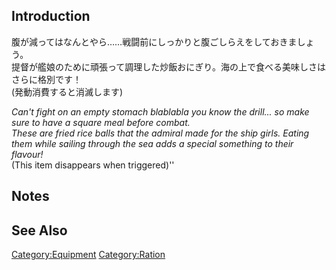 {{Template:Equipmentinfo
|name = Battle Ration (Special Onigiri)
|id = 241
|japanesename = 戦闘糧食(特別なおにぎり)
|icon = {{Rations}}
|type = Rations
|effect = See notes
|scrap = {{Fuel}}1 {{Bauxite}}1
|image = <gallery type="slideshow" widths="360px" position="center" hideaddbutton="true">
Equipment241-1.png
Equipment241-2.png
Equipment241-3.png
Equipment241-4.png
</gallery>
|DD = lime
|LC = lime
|CL = lime
|CLT = lime
|CA = lime
|CAV = lime
|BB = lime
|BBV = lime
|FASTBB = lime
|AV = lime
|CVL = lime
|CV = lime
|CVB = lime
|SS = lime
|SSV = lime
|AS = lime
|AR = lime
|CLP = lime
|AO = lime
|DE = lime
}}

==Introduction==
腹が減ってはなんとやら……戦闘前にしっかりと腹ごしらえをしておきましょう。<br>
提督が艦娘のために頑張って調理した炒飯おにぎり。海の上で食べる美味しさはさらに格別です！<br>
(発動消費すると消滅します)

''Can't fight on an empty stomach blablabla you know the drill... so make sure to have a square meal before combat.''<br>
''These are fried rice balls that the admiral made for the ship girls. Eating them while sailing through the sea adds a special something to their flavour!<br>
''(This item disappears when triggered)''

==Notes==


==See Also==
{{Equipmentlist}}
[[Category:Equipment]]
[[Category:Ration]]